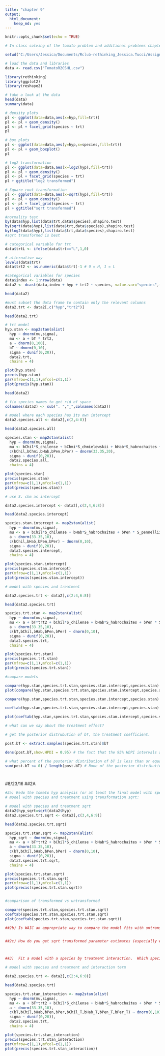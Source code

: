 ```yaml
---
title: "chapter 9"
output: 
  html_document: 
    keep_md: yes
---
```


```r
knitr::opts_chunk$set(echo = TRUE)
```


```r
# In class solving of the tomato problem and additional problems chapter 9

setwd("C:/Users/Jessica/Documents/Rclub-rethinking_Jessica.Tucci/Assignment_Chapter_09")

# load the data and libraries
data <- read.csv("TomatoR2CSHL.csv")

library(rethinking)
library(ggplot2)
library(reshape2)

# take a look at the data
head(data)
summary(data)

# density plots
pl <- ggplot(data=data,aes(x=hyp,fill=trt))
pl <- pl + geom_density()
pl <- pl + facet_grid(species ~ trt)
pl

# box plots
pl <- ggplot(data=data,aes(y=hyp,x=species,fill=trt))
pl <- pl + geom_boxplot()
pl

# log2 transformation
pl <- ggplot(data=data,aes(x=log2(hyp),fill=trt))
pl <- pl + geom_density()
pl <- pl + facet_grid(species ~ trt)
pl + ggtitle("log2 transformed")

# Square root transformation
pl <- ggplot(data=data,aes(x=sqrt(hyp),fill=trt))
pl <- pl + geom_density()
pl <- pl + facet_grid(species ~ trt)
pl + ggtitle("sqrt transformed")

#normality test
by(data$hyp,list(data$trt,data$species),shapiro.test)
by(sqrt(data$hyp),list(data$trt,data$species),shapiro.test)
by(log2(data$hyp),list(data$trt,data$species),shapiro.test)
#sqrt transformed is best

# categorical variable for trt
data$trtL <- ifelse(data$trt=="L",1,0)

# alternative way
levels(data$trt)
data$trt2 <- as.numeric(data$trt)-1 # 0 = H, 1 = L

#categorical variables for species
data$index <- 1:nrow(data)
data2 <- dcast(data,index + hyp + trt2 ~ species, value.var="species",fun.aggregate=length)

head(data2)

#must subset the data frame to contain only the relevant columns
data2.trt <- data2[,c("hyp","trt2")]

head(data2.trt)

# trt model
hyp.stan <- map2stan(alist(
  hyp ~ dnorm(mu,sigma),
  mu <- a + bT * trt2,
  a ~ dnorm(0,100),
  bT ~ dnorm(0,10),
  sigma ~ dunif(0,20)),
  data2.trt,
  chains = 4)

plot(hyp.stan)
precis(hyp.stan)
par(mfrow=c(1,1),mfcol=c(1,1))
plot(precis(hyp.stan))

head(data2)

# fix species names to get rid of space
colnames(data2) <- sub(". ","_",colnames(data2))

# model where each species has its own intercept
data2.species.all <- data2[,c(2,4:8)]

head(data2.species.all)

species.stan <- map2stan(alist(
  hyp ~ dnorm(mu,sigma),
  mu <- bChil*S_chilense + bChmi*S_chmielewskii + bHab*S_habrochaites + bPen * S_pennellii + bPer*S_peruvianum,
  c(bChil,bChmi,bHab,bPen,bPer) ~ dnorm(33.35,20),
  sigma ~ dunif(0,20)),
  data2.species.all,
  chains = 4)

plot(species.stan)
precis(species.stan)
par(mfrow=c(1,1),mfcol=c(1,1))
plot(precis(species.stan))

# use S. chm as intercept

data2.species.intercept <- data2[,c(2,4,6:8)]

head(data2.species.intercept)

species.stan.intercept <- map2stan(alist(
  hyp ~ dnorm(mu,sigma),
  mu <- a + bChil*S_chilense + bHab*S_habrochaites + bPen * S_pennellii + bPer*S_peruvianum,
  a ~ dnorm(33.35,10),
  c(bChil,bHab,bPen,bPer) ~ dnorm(0,10),
  sigma ~ dunif(0,20)),
  data2.species.intercept,
  chains = 4)

plot(species.stan.intercept)
precis(species.stan.intercept)
par(mfrow=c(1,1),mfcol=c(1,1))
plot(precis(species.stan.intercept))

# model with species and treatment

data2.species.trt <- data2[,c(2:4,6:8)]

head(data2.species.trt)

species.trt.stan <- map2stan(alist(
  hyp ~ dnorm(mu,sigma),
  mu <- a + bT*trt2 + bChil*S_chilense + bHab*S_habrochaites + bPen * S_pennellii + bPer*S_peruvianum,
  a ~ dnorm(33.35,10),
  c(bT,bChil,bHab,bPen,bPer) ~ dnorm(0,10),
  sigma ~ dunif(0,20)),
  data2.species.trt,
  chains = 4)

plot(species.trt.stan)
precis(species.trt.stan)
par(mfrow=c(1,1),mfcol=c(1,1))
plot(precis(species.trt.stan))

#compare models

compare(hyp.stan,species.trt.stan,species.stan.intercept,species.stan)
plot(compare(hyp.stan,species.trt.stan,species.stan.intercept,species.stan))

compare(hyp.stan,species.trt.stan,species.stan.intercept,species.stan)

coeftab(hyp.stan,species.trt.stan,species.stan.intercept,species.stan)

plot(coeftab(hyp.stan,species.trt.stan,species.stan.intercept,species.stan))

# what can we say about the treatment effect? 

# get the posterior distrubution of bT, the treatment coefficient.

post.bT <- extract.samples(species.trt.stan)$bT

dens(post.bT,show.HPDI = 0.95) # the fact that the 95% HDPI intervals are far away from 0 is strong evidence that bT is positive

# what percent of the posterior distribution of bT is less than or equal to ?
sum(post.bT <= 0) / length(post.bT) # None of the posterior distribution for bT is less than or equal to 0.




```
#8/23/16
##2A
```R
#2a) Redo the tomato hyp analysis (or at least the final model with species and treatment) but using square root transformation.  Are model fits improved?  Does it change the parameter estimates?
# model with species and treatment using transformation sqrt:

# model with species and treatment sqrt
data2$hyp_sqrt=sqrt(data2$hyp)
data2.species.trt.sqrt <- data2[,c(3,4,6:9)]

head(data2.species.trt.sqrt)

species.trt.stan.sqrt <- map2stan(alist(
  hyp_sqrt ~ dnorm(mu,sigma),
  mu <- a + bT*trt2 + bChil*S_chilense + bHab*S_habrochaites + bPen * S_pennellii + bPer*S_peruvianum,
  a ~ dnorm(33.35,10),
  c(bT,bChil,bHab,bPen,bPer) ~ dnorm(0,10),
  sigma ~ dunif(0,20)),
  data2.species.trt.sqrt,
  chains = 4)

plot(species.trt.stan.sqrt)
precis(species.trt.stan.sqrt)
par(mfrow=c(1,1),mfcol=c(1,1))
plot(precis(species.trt.stan.sqrt))


#comparison of transformed vs untransformed

compare(species.trt.stan,species.trt.stan.sqrt)
coeftab(species.trt.stan,species.trt.stan.sqrt)
plot(coeftab(species.trt.stan,species.trt.stan.sqrt))

##2b) Is WAIC an appropriate way to compare the model fits with untransformed and transformed data?  How can you test this? ---No


##2c) How do you get sqrt transformed parameter estimates (especially when they are < 1) back on the original scale (I don't know the answer to this) -??



##3)  Fit a model with a species by treatment interaction.  Which species have a trt response that is different from S. chm?

# model with species and treatment and interaction term

data2.species.trt <- data2[,c(2:4,6:8)]

head(data2.species.trt)

species.trt.stan_interaction <- map2stan(alist(
  hyp ~ dnorm(mu,sigma),
  mu <- a + bT*trt2 + bChil*S_chilense + bHab*S_habrochaites + bPen * S_pennellii + bPer*S_peruvianum + bChil_T*S_chilense*trt2 + bHab_T*S_habrochaites*trt2 + bPen_T * S_pennellii*trt2 + bPer_T*S_peruvianum*trt2,
  a ~ dnorm(33.35,10),
  c(bT,bChil,bHab,bPen,bPer,bChil_T,bHab_T,bPen_T,bPer_T) ~ dnorm(0,10),
  sigma ~ dunif(0,20)),
  data2.species.trt,
  chains = 4)

plot(species.trt.stan_interaction)
precis(species.trt.stan_interaction)
par(mfrow=c(1,1),mfcol=c(1,1))
plot(precis(species.trt.stan_interaction))


```
